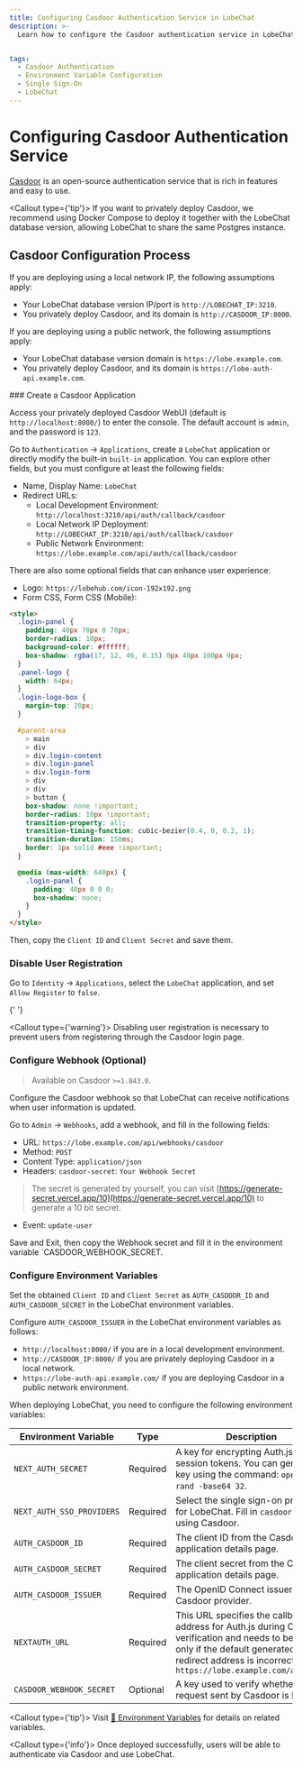 ```yaml
---
title: Configuring Casdoor Authentication Service in LobeChat
description: >-
  Learn how to configure the Casdoor authentication service in LobeChat, including deployment, creation, permission settings, and environment variables.


tags:
  - Casdoor Authentication
  - Environment Variable Configuration
  - Single Sign-On
  - LobeChat
---
```


# Configuring Casdoor Authentication Service

[Casdoor](https://github.com/casdoor/casdoor) is an open-source authentication service that is rich in features and easy to use.

<Callout type={'tip'}>
  If you want to privately deploy Casdoor, we recommend using Docker Compose to deploy it together
  with the LobeChat database version, allowing LobeChat to share the same Postgres instance.
</Callout>

## Casdoor Configuration Process

If you are deploying using a local network IP, the following assumptions apply:

- Your LobeChat database version IP/port is `http://LOBECHAT_IP:3210`.
- You privately deploy Casdoor, and its domain is `http://CASDOOR_IP:8000`.

If you are deploying using a public network, the following assumptions apply:

- Your LobeChat database version domain is `https://lobe.example.com`.
- You privately deploy Casdoor, and its domain is `https://lobe-auth-api.example.com`.

<Steps>
  ### Create a Casdoor Application

Access your privately deployed Casdoor WebUI (default is `http://localhost:8000/`) to enter the console. The default account is `admin`, and the password is `123`.

Go to `Authentication` -> `Applications`, create a `LobeChat` application or directly modify the built-in `built-in` application. You can explore other fields, but you must configure at least the following fields:

- Name, Display Name: `LobeChat`
- Redirect URLs:
  - Local Development Environment: `http://localhost:3210/api/auth/callback/casdoor`
  - Local Network IP Deployment: `http://LOBECHAT_IP:3210/api/auth/callback/casdoor`
  - Public Network Environment: `https://lobe.example.com/api/auth/callback/casdoor`

There are also some optional fields that can enhance user experience:

- Logo: `https://lobehub.com/icon-192x192.png`
- Form CSS, Form CSS (Mobile):

```html
<style>
  .login-panel {
    padding: 40px 70px 0 70px;
    border-radius: 10px;
    background-color: #ffffff;
    box-shadow: rgba(17, 12, 46, 0.15) 0px 48px 100px 0px;
  }
  .panel-logo {
    width: 64px;
  }
  .login-logo-box {
    margin-top: 20px;
  }

  #parent-area
    > main
    > div
    > div.login-content
    > div.login-panel
    > div.login-form
    > div
    > div
    > button {
    box-shadow: none !important;
    border-radius: 10px !important;
    transition-property: all;
    transition-timing-function: cubic-bezier(0.4, 0, 0.2, 1);
    transition-duration: 150ms;
    border: 1px solid #eee !important;
  }

  @media (max-width: 640px) {
    .login-panel {
      padding: 40px 0 0 0;
      box-shadow: none;
    }
  }
</style>
```

Then, copy the `Client ID` and `Client Secret` and save them.

### Disable User Registration

Go to `Identity` -> `Applications`, select the `LobeChat` application, and set `Allow Register` to `false`.

{' '}

<Callout type={'warning'}>
  Disabling user registration is necessary to prevent users from registering through the Casdoor
  login page.
</Callout>

### Configure Webhook (Optional)

> Available on Casdoor `>=1.843.0`.

Configure the Casdoor webhook so that LobeChat can receive notifications when user information is updated.

Go to `Admin` -> `Webhooks`, add a webhook, and fill in the following fields:

- URL: `https://lobe.example.com/api/webhooks/casdoor`
- Method: `POST`
- Content Type: `application/json`
- Headers: `casdoor-secret`: `Your Webhook Secret`

> The secret is generated by yourself, you can visit [https://generate-secret.vercel.app/10](https://generate-secret.vercel.app/10) to generate a 10 bit secret.

- Event: `update-user`

Save and Exit, then copy the Webhook secret and fill it in the environment variable \`CASDOOR_WEBHOOK_SECRET.

### Configure Environment Variables

Set the obtained `Client ID` and `Client Secret` as `AUTH_CASDOOR_ID` and `AUTH_CASDOOR_SECRET` in the LobeChat environment variables.

Configure `AUTH_CASDOOR_ISSUER` in the LobeChat environment variables as follows:

- `http://localhost:8000/` if you are in a local development environment.
- `http://CASDOOR_IP:8000/` if you are privately deploying Casdoor in a local network.
- `https://lobe-auth-api.example.com/` if you are deploying Casdoor in a public network environment.

When deploying LobeChat, you need to configure the following environment variables:

| Environment Variable | Type | Description |
| --- | --- | --- |
| `NEXT_AUTH_SECRET` | Required | A key for encrypting Auth.js session tokens. You can generate a key using the command: `openssl rand -base64 32`. |
| `NEXT_AUTH_SSO_PROVIDERS` | Required | Select the single sign-on provider for LobeChat. Fill in `casdoor` for using Casdoor. |
| `AUTH_CASDOOR_ID` | Required | The client ID from the Casdoor application details page. |
| `AUTH_CASDOOR_SECRET` | Required | The client secret from the Casdoor application details page. |
| `AUTH_CASDOOR_ISSUER` | Required | The OpenID Connect issuer for the Casdoor provider. |
| `NEXTAUTH_URL` | Required | This URL specifies the callback address for Auth.js during OAuth verification and needs to be set only if the default generated redirect address is incorrect. `https://lobe.example.com/api/auth` |
| `CASDOOR_WEBHOOK_SECRET` | Optional | A key used to verify whether the request sent by Casdoor is legal. |

  <Callout type={'tip'}>
    Visit [📘 Environment Variables](/docs/self-hosting/environment-variables/auth#casdoor) for
    details on related variables.
  </Callout>
</Steps>

<Callout type={'info'}>
  Once deployed successfully, users will be able to authenticate via Casdoor and use LobeChat.
</Callout>
